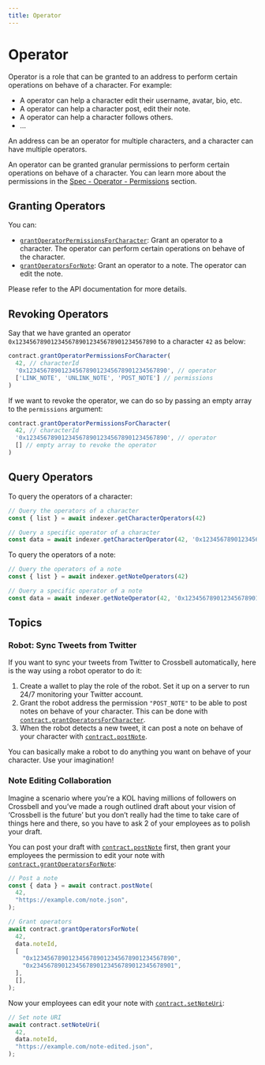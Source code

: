 ```yaml
---
title: Operator
---
```


# Operator

Operator is a role that can be granted to an address to perform certain operations on behave of a character. For example:

- A operator can help a character edit their username, avatar, bio, etc.
- A operator can help a character post, edit their note.
- A operator can help a character follows others.
- ...

An address can be an operator for multiple characters, and a character can have multiple operators.

An operator can be granted granular permissions to perform certain operations on behave of a character. You can learn more about the permissions in the [Spec - Operator - Permissions](/docs/specs/operator/permissions) section.

## Granting Operators

You can:

- [`grantOperatorPermissionsForCharacter`](/sdk/js/contract/operator/grant-operator): Grant an operator to a character. The operator can perform certain operations on behave of the character.
- [`grantOperatorsForNote`](/sdk/js/contract/operator/grant-operator): Grant an operator to a note. The operator can edit the note.

Please refer to the API documentation for more details.

## Revoking Operators

Say that we have granted an operator `0x1234567890123456789012345678901234567890` to a character `42` as below:

```ts
contract.grantOperatorPermissionsForCharacter(
  42, // characterId
  '0x1234567890123456789012345678901234567890', // operator
  ['LINK_NOTE', 'UNLINK_NOTE', 'POST_NOTE'] // permissions
)
```

If we want to revoke the operator, we can do so by passing an empty array to the `permissions` argument:

```ts
contract.grantOperatorPermissionsForCharacter(
  42, // characterId
  '0x1234567890123456789012345678901234567890', // operator
  [] // empty array to revoke the operator
)
```

## Query Operators

To query the operators of a character:

```ts
// Query the operators of a character
const { list } = await indexer.getCharacterOperators(42)

// Query a specific operator of a character
const data = await indexer.getCharacterOperator(42, '0x1234567890123456789012345678901234567890')
```

To query the operators of a note:

```ts
// Query the operators of a note
const { list } = await indexer.getNoteOperators(42)

// Query a specific operator of a note
const data = await indexer.getNoteOperator(42, '0x1234567890123456789012345678901234567890')
```

## Topics

### Robot: Sync Tweets from Twitter

If you want to sync your tweets from Twitter to Crossbell automatically, here is the way using a robot operator to do it:

1. Create a wallet to play the role of the robot. Set it up on a server to run 24/7 monitoring your Twitter account.
2. Grant the robot address the permission `"POST_NOTE"` to be able to post notes on behave of your character. This can be done with [`contract.grantOperatorsForCharacter`](/sdk/js/contract/operator/grant-operator#grantoperatorpermissionsforcharacter).
3. When the robot detects a new tweet, it can post a note on behave of your character with [`contract.postNote`](/sdk/js/contract/note/create-note#postnote).

You can basically make a robot to do anything you want on behave of your character. Use your imagination!

### Note Editing Collaboration

Imagine a scenario where you’re a KOL having millions of followers on Crossbell and you’ve made a rough outlined draft about your vision of ‘Crossbell is the future’ but you don’t really had the time to take care of things here and there, so you have to ask 2 of your employees as to polish your draft.

You can post your draft with [`contract.postNote`](/sdk/js/contract/note/create-note#postnote) first, then grant your employees the permission to edit your note with [`contract.grantOperatorsForNote`](/sdk/js/contract/operator/grant-operator#grantoperatorsfornote):

```ts
// Post a note
const { data } = await contract.postNote(
  42,
  "https://example.com/note.json",
);

// Grant operators
await contract.grantOperatorsForNote(
  42,
  data.noteId,
  [
    "0x1234567890123456789012345678901234567890",
    "0x2345678901234567890123456789012345678901",
  ],
  [],
);
```

Now your employees can edit your note with [`contract.setNoteUri`](/sdk/js/contract/note/update-note#setnoteuri):

```ts
// Set note URI
await contract.setNoteUri(
  42,
  data.noteId,
  "https://example.com/note-edited.json",
);
```
